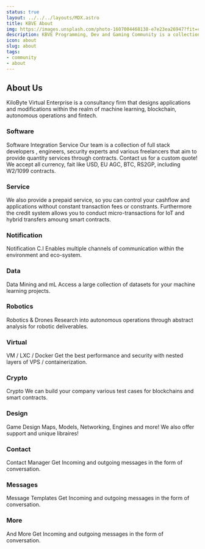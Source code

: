 ```yaml
---
status: true
layout: ../../../layouts/MDX.astro
title: KBVE About
img: https://images.unsplash.com/photo-1607004468138-e7e23ea26947?fit=crop&w=1400&h=700&q=75
description: KBVE Programming, Dev and Gaming Community is a collection of programmers, gamers and memers that enjoy a nice glass of memes.
icon: about
slug: about
tags:
- community
- about
---
```



<N ns="ads" template="banner" id="ezoic" />


## About Us

KiloByte Virtual Enterprise is a consultancy firm that designs applications and modifications within the realm of machine learning, blockchain, autonomous operations and fintech.

### Software

Software Integration Service Our team is a collection of full stack developers , engineers, security experts and various freelancers that aim to provide quantity services through contracts. Contact us for a custom quote! We accept all currency, fait like USD, EU AGC, BTC, RS2GP, including W2/1099 contracts.

### Service

We also provide a prepaid service, so you can control your cashflow and applications without constant transaction fees or constrants. Furthermore the credit system allows you to conduct micro-transactions for IoT and hybrid transfers amoung smart contracts.

### Notification

Notification C.I Enables multiple channels of communication within the environment and eco-system.

### Data

Data Mining and mL Access a large collection of datasets for your machine learning projects.

### Robotics

Robotics & Drones Research into autonomous operations through abstract analysis for robotic deliverables.

### Virtual

VM / LXC / Docker Get the best performance and security with nested layers of VPS / containerization.

### Crypto

Crypto We can build your company various test cases for blockchains and smart contracts.

### Design

Game Design Maps, Models, Networking, Engines and more! We also offer support and unique libraires!

### Contact

Contact Manager Get Incoming and outgoing messages in the form of conversation.

### Messages

Message Templates Get Incoming and outgoing messages in the form of conversation.

### More

And More Get Incoming and outgoing messages in the form of conversation.